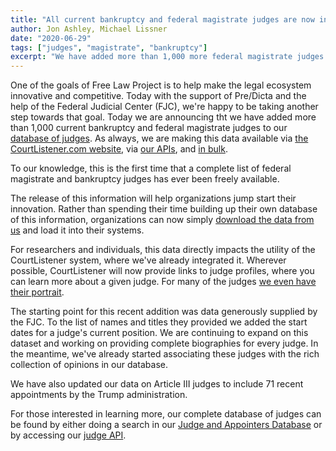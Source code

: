 ```yaml
---
title: "All current bankruptcy and federal magistrate judges are now in CourtListener"
author: Jon Ashley, Michael Lissner
date: "2020-06-29"
tags: ["judges", "magistrate", "bankruptcy"]
excerpt: "We have added more than 1,000 more federal magistrate judges to our detailed judicial database."
---
```



One of the goals of Free Law Project is to help make the legal ecosystem innovative and competitive. Today with the support of Pre/Dicta and the help of the Federal Judicial Center (FJC), we're happy to be taking another step towards that goal. Today we are announcing tht we have added more than 1,000 current bankruptcy and federal magistrate judges to our [database of judges][db-product]. As always, we are making this data available via [the CourtListener.com website][db], via [our APIs][api], and [in bulk][bulk].

To our knowledge, this is the first time that a complete list of federal magistrate and bankruptcy judges has ever been freely available. 

The release of this information will help organizations jump start their innovation. Rather than spending their time building up their own database of this information, organizations can now simply [download the data from us][bulk] and load it into their systems.

For researchers and individuals, this data directly impacts the utility of the CourtListener system, where we've already integrated it. Wherever possible, CourtListener will now provide links to judge profiles, where you can learn more about a given judge. For many of the judges [we even have their portrait][pics-post].


The starting point for this recent addition was data generously supplied by the FJC. To the list of names and titles they provided we added the start dates for a judge's current position. We are continuing to expand on this dataset and working on providing complete biographies for every judge. In the meantime, we've already started associating these judges with the rich collection of opinions in our database.  

We have also updated our data on Article III judges to include 71 recent appointments by the Trump administration.

For those interested in learning more, our complete database of judges can be found by either doing a search in our [Judge and Appointers Database][db] or by accessing our [judge API][api].  


[bulk]: https://www.courtlistener.com/api/bulk-data/
[db]: https://www.courtlistener.com/person/
[api]: https://www.courtlistener.com/api/rest-info/

[pics-post]: /2020/01/16/more-judge-images/

[db-product]: /judge_database/